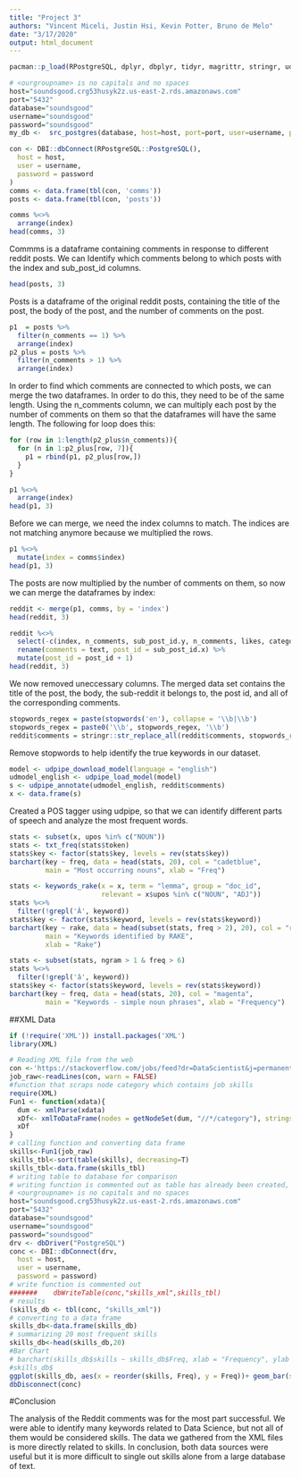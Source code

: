 ```yaml
---
title: "Project 3"
authors: "Vincent Miceli, Justin Hsi, Kevin Potter, Bruno de Melo"
date: "3/17/2020"
output: html_document
---
```


```r
pacman::p_load(RPostgreSQL, dplyr, dbplyr, tidyr, magrittr, stringr, udpipe, tm, lattice, tidytext, ggplot2)
```

```r
# <ourgroupname> is no capitals and no spaces
host="soundsgood.crg53husyk2z.us-east-2.rds.amazonaws.com"
port="5432"
database="soundsgood"
username="soundsgood"
password="soundsgood"
my_db <-  src_postgres(database, host=host, port=port, user=username, password=password)
```

```r
con <- DBI::dbConnect(RPostgreSQL::PostgreSQL(),
  host = host,
  user = username,
  password = password
)
comms <- data.frame(tbl(con, 'comms'))
posts <- data.frame(tbl(con, 'posts'))
```

```r
comms %<>%
  arrange(index)
head(comms, 3)
```

Commms is a dataframe containing comments in response to different reddit posts.  We can Identify which comments belong to which posts with the index and sub_post_id columns.

```r
head(posts, 3)
```

Posts is a dataframe of the original reddit posts, containing the title of the post, the body of the post, and the number of comments on the post.

```r
p1  = posts %>%
  filter(n_comments == 1) %>%
  arrange(index)
p2_plus = posts %>%
  filter(n_comments > 1) %>%
  arrange(index)
```

In order to find which comments are connected to which posts, we can merge the two dataframes.  In order to do this, they need to be of the same length.  Using the n_comments column, we can multiply each post by the number of comments on them so that the dataframes will have the same length.  The following for loop does this:

```r
for (row in 1:length(p2_plus$n_comments)){
  for (n in 1:p2_plus[row, 7]){
    p1 = rbind(p1, p2_plus[row,])
  }
}
```

```r
p1 %<>%
  arrange(index)
head(p1, 3)
```

Before we can merge, we need the index columns to match.  The indices are not matching anymore because we multiplied the rows.

```r
p1 %<>%
  mutate(index = comms$index)
head(p1, 3)
```

The posts are now multiplied by the number of comments on them, so now we can merge the dataframes by index:

```r
reddit <- merge(p1, comms, by = 'index')
head(reddit, 3)
```

```r
reddit %<>%
  select(-c(index, n_comments, sub_post_id.y, n_comments, likes, category)) %>%
  rename(comments = text, post_id = sub_post_id.x) %>%
  mutate(post_id = post_id + 1)
head(reddit, 3)
```
We now removed uneccessary columns.  The merged data set contains the title of the post, the body, the sub-reddit it belongs to, the post id, and all of the corresponding comments.

```r
stopwords_regex = paste(stopwords('en'), collapse = '\\b|\\b')
stopwords_regex = paste0('\\b', stopwords_regex, '\\b')
reddit$comments = stringr::str_replace_all(reddit$comments, stopwords_regex, '')
```
Remove stopwords to help identify the true keywords in our dataset.

```r
model <- udpipe_download_model(language = "english")
udmodel_english <- udpipe_load_model(model)
s <- udpipe_annotate(udmodel_english, reddit$comments)
x <- data.frame(s)
```

Created a POS tagger using udpipe, so that we can identify different parts of speech and analyze the most frequent words.

```r
stats <- subset(x, upos %in% c("NOUN")) 
stats <- txt_freq(stats$token)
stats$key <- factor(stats$key, levels = rev(stats$key))
barchart(key ~ freq, data = head(stats, 20), col = "cadetblue", 
         main = "Most occurring nouns", xlab = "Freq")
```

```r
stats <- keywords_rake(x = x, term = "lemma", group = "doc_id", 
                       relevant = x$upos %in% c("NOUN", "ADJ"))
stats %<>%
  filter(!grepl('Â', keyword)) 
stats$key <- factor(stats$keyword, levels = rev(stats$keyword))
barchart(key ~ rake, data = head(subset(stats, freq > 2), 20), col = "red", 
         main = "Keywords identified by RAKE", 
         xlab = "Rake")
```

```r
stats <- subset(stats, ngram > 1 & freq > 6)
stats %<>%
  filter(!grepl('â', keyword))
stats$key <- factor(stats$keyword, levels = rev(stats$keyword))
barchart(key ~ freq, data = head(stats, 20), col = "magenta", 
         main = "Keywords - simple noun phrases", xlab = "Frequency")
```

##XML Data

```r
if (!require('XML')) install.packages('XML')
library(XML)
```

```r
# Reading XML file from the web
con <-'https://stackoverflow.com/jobs/feed?dr=DataScientist&j=permanent%2ccontract'
job_raw<-readLines(con, warn = FALSE)
#function that scraps node category which contains job skills
require(XML)
Fun1 <- function(xdata){
  dum <- xmlParse(xdata)
  xDf<- xmlToDataFrame(nodes = getNodeSet(dum, "//*/category"), stringsAsFactors = FALSE)
  xDf
}
# calling function and converting data frame
skills<-Fun1(job_raw)
skills_tbl<-sort(table(skills), decreasing=T)
skills_tbl<-data.frame(skills_tbl)
# writing table to database for comparison
# writing function is commented out as table has already been created, results are showed
# <ourgroupname> is no capitals and no spaces
host="soundsgood.crg53husyk2z.us-east-2.rds.amazonaws.com"
port="5432"
database="soundsgood"
username="soundsgood"
password="soundsgood"
drv <- dbDriver("PostgreSQL")
conc <- DBI::dbConnect(drv, 
  host = host,
  user = username,
  password = password)
# write function is commented out
#######    dbWriteTable(conc,"skills_xml",skills_tbl)
# results
(skills_db <- tbl(conc, "skills_xml"))
# converting to a data frame
skills_db<-data.frame(skills_db)
# summarizing 20 most frequent skills
skills_db<-head(skills_db,20)
#Bar Chart
# barchart(skills_db$skills ~ skills_db$Freq, xlab = "Frequency", ylab = "Skills", main=" 15 Most Frequent Skills Required")
#skills_db$
ggplot(skills_db, aes(x = reorder(skills, Freq), y = Freq))+ geom_bar(stat = 'identity', color="blue", fill = 'white') + coord_flip() + labs(y="Frequency Mentioned", x="Skill")
dbDisconnect(conc)
```

#Conclusion 

The analysis of the Reddit comments was for the most part successful.  We were able to identify many keywords related to Data Science, but not all of them would be considered skills.  The data we gathered from the XML files is more directly related to skills.  In conclusion, both data sources were useful but it is more difficult to single out skills alone from a large database of text.
